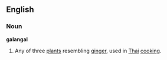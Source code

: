 ==English==
===Noun===
{{wikipedia}}
'''galangal'''
# Any of three [[plants]] resembling [[ginger]], used in [[Thai]] [[cooking]].